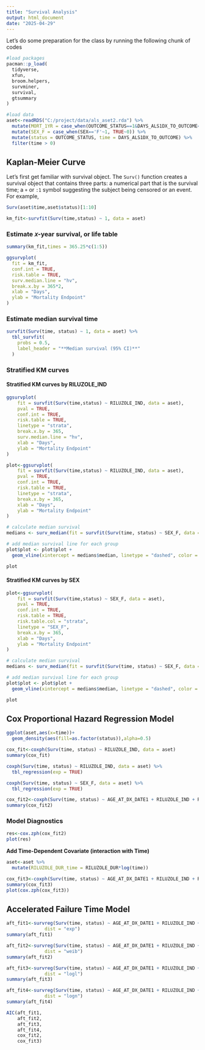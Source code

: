 ```yaml
---
title: "Survival Analysis"
output: html_document
date: "2025-04-29"
---
```


Let's do some preparation for the class by running the following chunk of codes

```r
#load packages
pacman::p_load(
  tidyverse,
  xfun,
  broom.helpers,
  survminer,
  survival,
  gtsummary
)

#load data
aset<-readRDS("C:/project/data/als_aset2.rda") %>%
  mutate(MORT_1YR = case_when(OUTCOME_STATUS==1&DAYS_ALS1DX_TO_OUTCOME<=365~1,TRUE~0)) %>%
  mutate(SEX_F = case_when(SEX=='F'~1, TRUE~0)) %>%
  mutate(status = OUTCOME_STATUS, time = DAYS_ALS1DX_TO_OUTCOME) %>%
  filter(time > 0)
```

## Kaplan-Meier Curve

Let's first get familiar with survival object. The `Surv()` function creates a survival object that contains three parts: a numerical part that is the survival time; a `+` or `:1` symbol suggesting the subject being censored or an event. For example,

```r
Surv(aset$time,aset$status)[1:10]
```


```r
km_fit<-survfit(Surv(time,status) ~ 1, data = aset)
```

### Estimate 𝑥-year survival, or life table

```r
summary(km_fit,times = 365.25*c(1:5))
```


```r
ggsurvplot(
  fit = km_fit,
  conf.int = TRUE,
  risk.table = TRUE,
  surv.median.line = "hv", 
  break.x.by = 365*2,
  xlab = "Days", 
  ylab = "Mortality Endpoint"
)
```

### Estimate median survival time

```r
survfit(Surv(time, status) ~ 1, data = aset) %>% 
  tbl_survfit(
    probs = 0.5,
    label_header = "**Median survival (95% CI)**"
  )
```


### Stratified KM curves

#### Stratified KM curves by RILUZOLE_IND

```r
ggsurvplot(
    fit = survfit(Surv(time,status) ~ RILUZOLE_IND, data = aset),
    pval = TRUE, 
    conf.int = TRUE,
    risk.table = TRUE,
    linetype = "strata", 
    break.x.by = 365,
    surv.median.line = "hv",
    xlab = "Days", 
    ylab = "Mortality Endpoint"
)

```

```r
plot<-ggsurvplot(
    fit = survfit(Surv(time,status) ~ RILUZOLE_IND, data = aset),
    pval = TRUE, 
    conf.int = TRUE,
    risk.table = TRUE,
    linetype = "strata", 
    break.x.by = 365,
    xlab = "Days", 
    ylab = "Mortality Endpoint"
)

# calculate median survival
medians <- surv_median(fit = survfit(Surv(time, status) ~ SEX_F, data = aset))

# add median survival line for each group
plot$plot <- plot$plot +
  geom_vline(xintercept = medians$median, linetype = "dashed", color = "grey") 

plot
```

#### Stratified KM curves by SEX

```r
plot<-ggsurvplot(
    fit = survfit(Surv(time,status) ~ SEX_F, data = aset),
    pval = TRUE, 
    conf.int = TRUE,
    risk.table = TRUE,
    risk.table.col = "strata",
    linetype = "SEX_F", 
    break.x.by = 365,
    xlab = "Days", 
    ylab = "Mortality Endpoint"
)

# calculate median survival
medians <- surv_median(fit = survfit(Surv(time, status) ~ SEX_F, data = aset))

# add median survival line for each group
plot$plot <- plot$plot +
  geom_vline(xintercept = medians$median, linetype = "dashed", color = "grey") 

plot
```


## Cox Proportional Hazard Regression Model

```r
ggplot(aset,aes(x=time))+
  geom_density(aes(fill=as.factor(status)),alpha=0.5)
```


```r
cox_fit<-coxph(Surv(time, status) ~ RILUZOLE_IND, data = aset)
summary(cox_fit)
```


```r
coxph(Surv(time, status) ~ RILUZOLE_IND, data = aset) %>% 
  tbl_regression(exp = TRUE)
```


```r
coxph(Surv(time, status) ~ SEX_F, data = aset) %>% 
  tbl_regression(exp = TRUE)
```

```r
cox_fit2<-coxph(Surv(time, status) ~ AGE_AT_DX_DATE1 + RILUZOLE_IND + RILUZOLE_DUR , data = aset)
summary(cox_fit2)
```


### Model Diagnostics

```r
res<-cox.zph(cox_fit2)
plot(res)
```

**Add Time-Dependent Covariate (interaction with Time)**

```r
aset<-aset %>%
  mutate(RILUZOLE_DUR_time = RILUZOLE_DUR*log(time))

cox_fit3<-coxph(Surv(time, status) ~ AGE_AT_DX_DATE1 + RILUZOLE_IND + RILUZOLE_DUR + RILUZOLE_DUR_time, data = aset)
summary(cox_fit3)
plot(cox.zph(cox_fit3))
```



## Accelerated Failure Time Model

```r
aft_fit1<-survreg(Surv(time, status) ~ AGE_AT_DX_DATE1 + RILUZOLE_IND + RILUZOLE_DUR, data = aset,
              dist = "exp")
summary(aft_fit1)
```


```r
aft_fit2<-survreg(Surv(time, status) ~ AGE_AT_DX_DATE1 + RILUZOLE_IND + RILUZOLE_DUR, data = aset,
              dist = "weib")
summary(aft_fit2)
```


```r
aft_fit3<-survreg(Surv(time, status) ~ AGE_AT_DX_DATE1 + RILUZOLE_IND + RILUZOLE_DUR, data = aset,
              dist = "logl")
summary(aft_fit3)
```


```r
aft_fit4<-survreg(Surv(time, status) ~ AGE_AT_DX_DATE1 + RILUZOLE_IND + RILUZOLE_DUR, data = aset,
              dist = "logn")
summary(aft_fit4)
```


```r
AIC(aft_fit1,
    aft_fit2,
    aft_fit3,
    aft_fit4,
    cox_fit2,
    cox_fit3)
```
